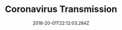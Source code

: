 ---
path: "/coronavirus-transmission-cough-6-feet-ar"
date: "2018-20-01T22:12:03.284Z"
title: "Coronavirus Transmission"
tags: ["WebGL", "Augmented Reality"]
thumbnail: "https://i.imgur.com/6pM2pfo.gif"
cover: "covid19_cover.jpg"
embed: ''
about: "We visualized a cough to show how far respiratory droplets can spread. If you haven’t been keeping your distance to fight the coronavirus, this may persuade you.

We also used augmented reality to show you how social distancing guidelines can apply in real life: at the grocery store, on the sidewalk, or anywhere else. See the video of this here. To experience this in your space, you will need to use the NYTimes iOS App on a newer iPhone or iPad."
links: [['The New York Times', 'https://www.nytimes.com/interactive/2020/04/14/science/coronavirus-transmission-cough-6-feet-ar-ul.html']]
components: [['code', 'Python, Javascript, GLSL'], ['software', 'Three.js, Maya'], ['3d', 'Jupyter, numpy']]
credits: 'By Yuliya Parshina-Kottas, Bedel Saget, Karthik Patanjali, Or Fleisher and Gabriel Gianordoli. Sources: Masashi Yamakawa, Kyoto Institute of Technology; Donald K. Milton, Maryland Institute for Applied Environmental Health, University of Maryland School of Public Health; Pratim Biswas, Aerosol and Air Quality Research Laboratory at Washington University in St. Louis; Barry Scharfman, Head of Data Science at PA Aerospace & Defense. Makiko Inoue contributed reporting from Tokyo. Additional work by Jon Huang and Mark McKeague.'
press: []
excerpt: "This 3-D Simulation Shows Why Social Distancing Is So Important."
---